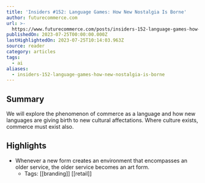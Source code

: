```yaml
---
title: 'Insiders #152: Language Games: How New Nostalgia Is Borne'
author: futurecommerce.com
url: >-
  https://www.futurecommerce.com/posts/insiders-152-language-games-how-new-nostalgia-is-borne
publishedOn: 2023-07-25T00:00:00.000Z
lastHighlightedOn: 2023-07-25T10:14:03.963Z
source: reader
category: articles
tags:
  - ai
aliases:
  - insiders-152-language-games-how-new-nostalgia-is-borne
---
```

## Summary

We will explore the phenomenon of commerce as a language and how new languages are giving birth to new cultural affectations. Where culture exists, commerce must exist also.

## Highlights
- Whenever a new form creates an environment that encompasses an older service, the older service becomes an art form.
    - Tags: [[branding]] [[retail]]

